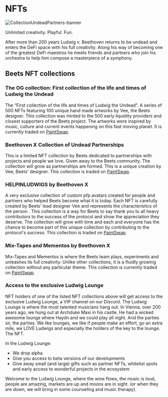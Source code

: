 # NFTs
![CollectionUndeadPartners-banner](https://user-images.githubusercontent.com/109503546/208099681-9f89f6c8-64a2-448c-8bfc-53dbaa26cf84.png)

Unlimited creativity. Playful. Fun.

After more than 200 years Ludwig v. Beethoven returns to be undead and enters the DeFi space with his full creativity. Along his way of becoming one of the greatest DeFi maestros he meets friends and partners who join his orchestra to help him compose a masterpiece of a symphony.

## Beets NFT collections
### The OG collection: First collection of the life and times of Ludwig the Undead
The “First collection of the life and times of Ludwig the Undead”. A series of 500 NFTs featuring 100 unique hand made artworks by Vee, the Beets designer. This collection was minted to the 500 early liquidity providers and closest supporters of the Beets project. The artworks were inspired by music, culture and current events happening on this fast moving planet. It is currently traded on [PaintSwap](https://paintswap.finance/marketplace/collections/0xf2558d6a252c1041a3902870b1fdb0b7524b3098).

### Beethoven X Collection of Undead Partnerships
This is a limited NFT collection by Beets dedicated to partnerships with projects and people we love. Given away to the Beets community. The collection will grow as partnerships are formed. This is a unique creation by Vee, Beets' designer. This collection is traded on [PaintSwap](https://paintswap.finance/marketplace/collections/0x07fe1b2242d376234c46648a1a5df3795cd81ea3).

### HELPINLUDWIGS by Beethoven X
A very exclusive collection of custom pfp avatars created for people and partners who helped Beets become what it is today. Each NFT is carefully created by Beets' lead designer Vee and represents the characteristics of the person . This collection is a way for Beets to say thank you to all heavy contributors to the success of the protocol and show the appreciation they deserve. The collection will grow with time and each and everyone has the chance to become part of this unique collection by contributing to the protocol's success. This collection is traded on [PaintSwap](https://paintswap.finance/marketplace/collections/0x72dafe08f228aaa3177932b50232fd092478b473).

### Mix-Tapes and Mementos by Beethoven X

Mix-Tapes and Mementos is where the Beets team plays, experiments and unleashes its full creativity. Unlike other collections, it is a fluidly growing collection without any particular theme. This collection is currently traded on [PaintSwap](https://paintswap.finance/marketplace/collections/0x2868726a19127516a211dd92467ed061c1a2fd7e).

### Access to the exclusive Ludwig Lounge

NFT holders of one of the listed NFT collections above will get access to the exclusive Ludwig Lounge, a VIP channel on our Discord. The Ludwig Lounge is where the most talented musicians hang out. In Vienna, over 200 years ago, we hung out at Archduke Maxi in his castle. He had a wicked awesome lounge where Haydn and we could play all night. And the parties sir, the parties. We like lounges, we like if people make an effort, go an extra mile, we LOVE Ludwigs and especially the holders of the key to the lounge. The NFT.

In the Ludwig Lounge:
* We drop alpha
* Give you access to beta versions of our developments
* Give away small (and large) gifts such as partner NFTs, whitelist spots and early access to wonderful projects in the ecosystem

Welcome to the Ludwig Lounge, where the wine flows, the music is loud, people are amazing, markets are up and moons are in sight. (or when they are down, we will bring in some counseling and music therapy).
